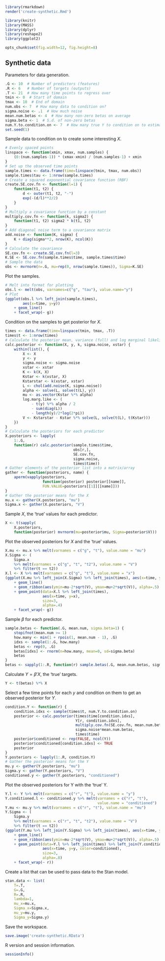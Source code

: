 ```r
library(rmarkdown)
render('create-synthetic.Rmd')

```

```r
library(knitr)
library(MASS)
library(dplyr)
library(reshape2)
library(ggplot2)

```

```r
opts_chunk$set(fig.width=12, fig.height=8)

```

## Synthetic data

Parameters for data generation.
```r
.G <- 10  # Number of predictors (features)
.R <- 6   # Number of targets (outputs)
.T <- 21  # How many time points to regress over
tmin <- 0  # Start of domain
tmax <- 10  # End of domain
num.obs <- 7  # How many data to condition on?
sigma.noise <- .1  # How much noise
mean.num.betas <- 4  # How many non-zero betas on average
sigma.beta <- 1  # S.d. of non-zero betas
num.Y.to.condition.on <- 7  # How many true Y to condition on to estimate mean and variance
set.seed(1)

```

Sample data to condition on to create some interesting $X$.
```r
# Evenly spaced points
linspace <- function(xmin, xmax, num.samples) {
    (0:(num.samples-1)) * (xmax-xmin) / (num.samples-1) + xmin
}
# Set up the observed time points
sample.times <- data.frame(time=linspace(tmin, tmax, num.obs))
sample.times$tau <- 1:nrow(sample.times)
# Create a squared exponential covariance function (RBF)
create.SE.cov.fn <- function(l=1) {
    function(t1, t2) {
        d <- outer(t1, t2, "-")
        exp(-(d/l)**2/2)
    }
}
# Multiply a covariance function by a constant
multiply.cov.fn <- function(k, sigma2) {
    function(t1, t2) sigma2 * k(t1, t2)
}
# Add diagonal noise term to a covariance matrix
add.noise <- function(K, sigma) {
    K + diag(sigma**2, nrow(K), ncol(K))
}
# Calculate the covariance
SE.cov.fn <- create.SE.cov.fn(l=3)
K.SE <- SE.cov.fn(sample.times$time, sample.times$time)
# Sample the data
obs <- mvrnorm(n=.G, mu=rep(0, nrow(sample.times)), Sigma=K.SE)

```

Plot the samples.
```r
# Melt into format for plotting
obs.l <- melt(obs, varnames=c("g", "tau"), value.name="y")
# Plot
(ggplot(obs.l %>% left_join(sample.times),
        aes(x=time, y=y))
    + geom_line()
    + facet_wrap(~ g))

```

Condition on the samples to get posterior for $X$.
```r
times <- data.frame(time=linspace(tmin, tmax, .T))
times$t <- 1:nrow(times)
# Calculate the posterior mean, variance (full) and log marginal likelihood
calc.posterior <- function(X, y, k, sigma.noise, xstar) {
    within(list(), {
        X <- X
        y <- y
        sigma.noise <- sigma.noise
        xstar <- xstar
        K <- k(X, X)
        Kstar <- k(xstar, X)
        Kstarstar <- k(xstar, xstar)
        L <- chol(add.noise(K, sigma.noise))
        alpha <- solve(L, solve(t(L), y))
        mu <- as.vector(Kstar %*% alpha)
        log.marg.like <- (
            - t(y) %*% alpha / 2
            - sum(diag(L))
            - length(y)/2*log(2*pi))
        V <- Kstarstar - Kstar %*% solve(L, solve(t(L), t(Kstar)))
    })
}
# Calculate the posteriors for each predictor
X.posteriors <- lapply(
    1:.G,
    function(r) calc.posterior(sample.times$time,
                               obs[r,],
                               SE.cov.fn,
                               sigma.noise,
                               times$time))
# Gather elements of the posterior list into a matrix/array
gather <- function(posteriors, name) {
    aperm(vapply(posteriors,
                 function(posterior) posterior[[name]],
                 FUN.VALUE=posteriors[[1]][[name]]))
}
# Gather the posterior means for the X
mu.x <- gather(X.posteriors, "mu")
Sigma.x <- gather(X.posteriors, "V")

```

Sample $X$, the 'true' values for each predictor.
```r
X <- t(sapply(
    X.posteriors,
    function(posterior) mvrnorm(mu=posterior$mu, Sigma=posterior$V)))

```

Plot the observed posteriors for $X$ and the 'true' values.
```r
X.mu <- mu.x %>% melt(varnames = c("g", "t"), value.name = "mu")
X.Sigma <- (
    Sigma.x
    %>% melt(varnames = c("g", "t", "t2"), value.name = "V")
    %>% filter(t == t2))
X.l <- X %>% melt(varnames = c("g", "t"), value.name = "x")
(ggplot(X.mu %>% left_join(X.Sigma) %>% left_join(times), aes(x=time, y=mu))
    + geom_line()
    + geom_ribbon(aes(ymin=mu-2*sqrt(V), ymax=mu+2*sqrt(V)), alpha=.5)
    + geom_point(data=X.l %>% left_join(times),
                 aes(x=time, y=x),
                 size=3,
                 alpha=.4)
    + facet_wrap(~ g))

```

Sample $\beta$ for each predictor.
```r
sample.betas <- function(.G, mean.num, sigma.beta=1) {
    stopifnot(mean.num >= 1)
    how.many <- min(1 + rpois(1, mean.num - 1), .G)
    idxs <- sample(1:.G, how.many)
    betas <- rep(0, .G)
    betas[idxs] <- rnorm(n=how.many, mean=0, sd=sigma.beta)
    betas
}
betas <- sapply(1:.R, function(r) sample.betas(.G, mean.num.betas, sigma.beta))

```

Calculate $Y = \beta' X$, the 'true' targets.
```r
Y <- t(betas) %*% X

```

Select a few time points for each $y$ and condition on them to get
an observed posterior for $Y$.
```r
condition.Y <- function(r) {
    condition.idxs <- sample(times$t, num.Y.to.condition.on)
    posterior <- calc.posterior(times$time[condition.idxs],
                                Y[r, condition.idxs],
                                multiply.cov.fn(SE.cov.fn, mean.num.betas**2),
                                sigma.noise*mean.num.betas,
                                times$time)
    posterior$conditioned <- rep(FALSE, ncol(Y))
    posterior$conditioned[condition.idxs] <- TRUE
    posterior
}
Y.posteriors <- lapply(1:.R, condition.Y)
# Gather the posterior means for the Y
mu.y <- gather(Y.posteriors, "mu")
Sigma.y <- gather(Y.posteriors, "V")
conditioned.y <- gather(Y.posteriors, "conditioned")

```

Plot the observed posteriors for Y with the 'true' Y.
```r
Y.l <- Y %>% melt(varnames = c("r", "t"), value.name = "y")
Y.conditioned.l <- conditioned.y %>% melt(varnames = c("r", "t"),
                                          value.name = "conditioned")
Y.mu <- mu.y %>% melt(varnames = c("r", "t"), value.name = "mu")
Y.Sigma <- (
    Sigma.y
    %>% melt(varnames = c("r", "t", "t2"), value.name = "V")
    %>% filter(t == t2))
(ggplot(Y.mu %>% left_join(Y.Sigma) %>% left_join(times), aes(x=time, y=mu))
    + geom_line()
    + geom_ribbon(aes(ymin=mu-2*sqrt(V), ymax=mu+2*sqrt(V)), alpha=.5)
    + geom_point(data=Y.l %>% left_join(times) %>% left_join(Y.conditioned.l),
                 aes(x=time, y=y, color=conditioned),
                 size=3,
                 alpha=.8)
    + facet_wrap(~ r))

```

Create a list that can be used to pass data to the Stan model.
```r
stan.data <- list(
    T=.T,
    G=.G,
    R=.R,
    lambda=1,
    mu_x=mu.x,
    Sigma_x=Sigma.x,
    mu_y=mu.y,
    Sigma_y=Sigma.y)

```

Save the workspace.
```r
save.image('create-synthetic.RData')

```

R version and session information.
```r
sessionInfo()

```
